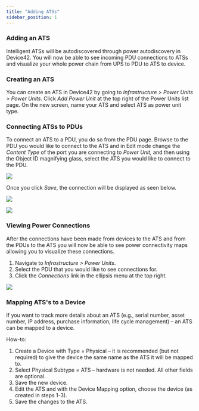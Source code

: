 ```yaml
---
title: "Adding ATSs"
sidebar_position: 1
---
```


### Adding an ATS

Intelligent ATSs will be autodiscovered through power autodiscovery in Device42. You will now be able to see incoming PDU connections to ATSs and visualize your whole power chain from UPS to PDU to ATS to device.

### Creating an ATS

You can create an ATS in Device42 by going to _Infrastructure > Power Units > Power Units_. Click _Add Power Unit_ at the top right of the Power Units list page. On the new screen, name your ATS and select ATS as power unit type.

### Connecting ATSs to PDUs

To connect an ATS to a PDU, you do so from the PDU page. Browse to the PDU you would like to connect to the ATS and in Edit mode change the _Content Type_ of the port you are connecting to _Power Unit,_ and then using the Object ID magnifying glass, select the ATS you would like to connect to the PDU.

![](/assets/images/WEB-599_ats-1.png)

Once you click _Save_, the connection will be displayed as seen below.

![](/assets/images/WEB-599_ats-2.png)

![](/assets/images/WEB-599_ats-3.png)

### Viewing Power Connections

After the connections have been made from devices to the ATS and from the PDUs to the ATS you will now be able to see power connectivity maps allowing you to visualize these connections.

1. Navigate to _Infrastructure > Power Units_.
2. Select the PDU that you would like to see connections for.
3. Click the _Connections_ link in the ellipsis menu at the top right.

![](/assets/images/WEB-599_ats-4-700x395.png)

### Mapping ATS's to a Device

If you want to track more details about an ATS (e.g., serial number, asset number, IP address, purchase information, life cycle management) – an ATS can be mapped to a device.

How-to:

1. Create a Device with Type = Physical – it is recommended (but not required) to give the device the same name as the ATS it will be mapped to.
2. Select Physical Subtype = ATS – hardware is not needed. All other fields are optional.
3. Save the new device.
4. Edit the ATS and with the Device Mapping option, choose the device (as created in steps 1-3).
5. Save the changes to the ATS.
